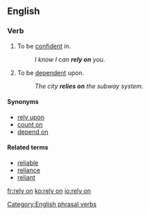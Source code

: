 ==English==

===Verb===
{{infl|en|verb|head=to [[rely]] [[on]]}}

# To be [[confident]] in.
#: ''I know I can '''rely on''' you.''
# To be [[dependent]] upon.
#: ''The city '''relies on''' the subway system.''

====Synonyms====
*[[rely upon]]
*[[count on]]
*[[depend on]]

====Related terms====
*[[reliable]]
*[[reliance]]
*[[reliant]]

[[Category:English phrasal verbs]]

[[fr:rely on]]
[[ko:rely on]]
[[io:rely on]]